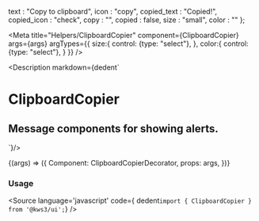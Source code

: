 
  text : "Copy to clipboard",
  icon : "copy",
  copied_text : "Copied!",
  copied_icon : "check",
  copy : "",
  copied : false,
  size : "small",
  color : ""
};

<Meta
  title="Helpers/ClipboardCopier"
  component={ClipboardCopier}
  args={args}
  argTypes={{
    size:{
      control: {type: "select"},
    },
    color:{
      control: {type: "select"},
    }
  }}
/>

<Description markdown={dedent`
# ClipboardCopier
## Message components for showing alerts.
`}/>

<Canvas>
  <Story
  name="ClipboardCopier"
  args={args}
  >
  {(args) => ({
    Component: ClipboardCopierDecorator,
    props: args,
  })}
  </Story>
</Canvas>

<ArgsTable story="ClipboardCopier" />

### Usage
<Source
  language='javascript'
  code={ dedent`import { ClipboardCopier } from '@kws3/ui';`}
/>